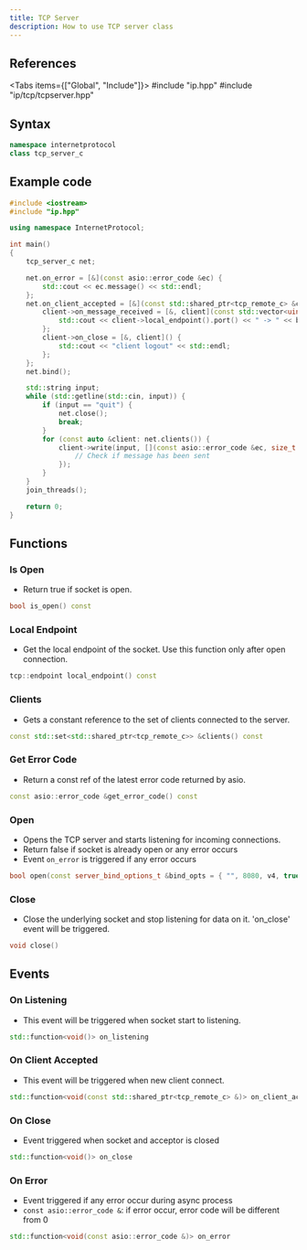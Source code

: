 ```yaml
---
title: TCP Server
description: How to use TCP server class
---
```



## References

<Tabs items={["Global", "Include"]}>
    <Tab value="Global">#include "ip.hpp"</Tab>
    <Tab value="Include">#include "ip/tcp/tcpserver.hpp"</Tab>
</Tabs>

## Syntax

```cpp
namespace internetprotocol
class tcp_server_c
```

## Example code

```cpp
#include <iostream>
#include "ip.hpp"

using namespace InternetProtocol;

int main()
{
    tcp_server_c net;

    net.on_error = [&](const asio::error_code &ec) {
        std::cout << ec.message() << std::endl;
    };
    net.on_client_accepted = [&](const std::shared_ptr<tcp_remote_c> &client) {
        client->on_message_received = [&, client](const std::vector<uint8_t> &buffer, const size_t bytes_recvd) {
            std::cout << client->local_endpoint().port() << " -> " << buffer_to_string(buffer) << std::endl;
        };
        client->on_close = [&, client]() {
            std::cout << "client logout" << std::endl;
        };
    };
    net.bind();

    std::string input;
    while (std::getline(std::cin, input)) {
        if (input == "quit") {
            net.close();
            break;
        }
        for (const auto &client: net.clients()) {
            client->write(input, [](const asio::error_code &ec, size_t bytes_sent) {
                // Check if message has been sent
            });
        }
    }
    join_threads();

    return 0;
}
```

## Functions

### Is Open

-   Return true if socket is open.

```cpp
bool is_open() const
```

### Local Endpoint

-   Get the local endpoint of the socket. Use this function only after open connection.

```cpp
tcp::endpoint local_endpoint() const
```

### Clients

-   Gets a constant reference to the set of clients connected to the server.

```cpp
const std::set<std::shared_ptr<tcp_remote_c>> &clients() const
```

### Get Error Code

-   Return a const ref of the latest error code returned by asio.

```cpp
const asio::error_code &get_error_code() const
```

### Open

-   Opens the TCP server and starts listening for incoming connections.
-   Return false if socket is already open or any error occurs
-   Event `on_error` is triggered if any error occurs

```cpp
bool open(const server_bind_options_t &bind_opts = { "", 8080, v4, true })
```

### Close

-   Close the underlying socket and stop listening for data on it. 'on_close' event will be triggered.

```cpp
void close()
```

## Events

### On Listening

-   This event will be triggered when socket start to listening.

```cpp
std::function<void()> on_listening
```

### On Client Accepted

-   This event will be triggered when new client connect.

```cpp
std::function<void(const std::shared_ptr<tcp_remote_c> &)> on_client_acceptedpted
```

### On Close

-   Event triggered when socket and acceptor is closed

```cpp
std::function<void()> on_close
```

### On Error

-   Event triggered if any error occur during async process
-   `const asio::error_code &`: if error occur, error code will be different from 0

```cpp
std::function<void(const asio::error_code &)> on_error
```
